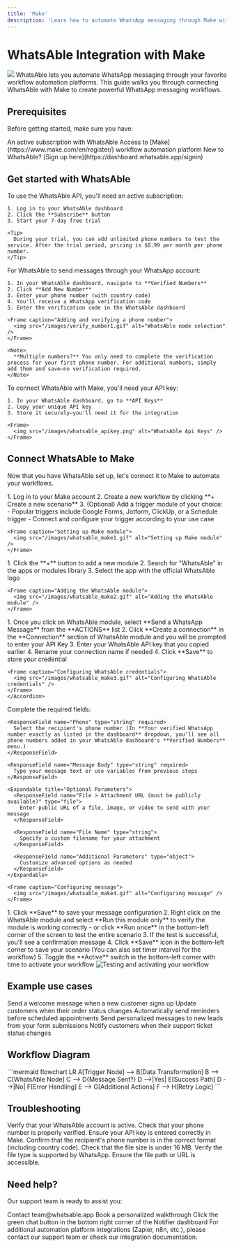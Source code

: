 ```yaml
---
title: 'Make'
description: 'Learn how to automate WhatsApp messaging through Make with WhatsAble'
---
```


# WhatsAble Integration with Make

<Frame caption="Automate your WhatsApp messaging workflows with Make and WhatsAble">
  <img src="/images/whatsable_make_svg.svg" className="rounded-xl" />
</Frame>

<Info>
  WhatsAble lets you automate WhatsApp messaging through your favorite workflow automation platforms. This guide walks you through connecting WhatsAble with Make to create powerful WhatsApp messaging workflows.
</Info>

## Prerequisites

Before getting started, make sure you have:

<CardGroup cols={2}>
  <Card title="WhatsAble Account" icon="user">
    An active subscription with WhatsAble
  </Card>
  <Card title="Make" icon="user">
    Access to [Make](https://www.make.com/en/register/) workflow automation platform
  </Card>
</CardGroup>

<Tip>
  New to WhatsAble? [Sign up here](https://dashboard.whatsable.app/signin)
</Tip>

## Get started with WhatsAble

<Steps>
  <Step title="Subscribe to WhatsAble">
    To use the WhatsAble API, you'll need an active subscription:
    
    1. Log in to your WhatsAble dashboard
    2. Click the **Subscribe** button
    3. Start your 7-day free trial
    
    <Tip>
      During your trial, you can add unlimited phone numbers to test the service. After the trial period, pricing is $8.99 per month per phone number.
    </Tip>
  </Step>
  
  <Step title="Add and verify your phone number">
    For WhatsAble to send messages through your WhatsApp account:
    
    1. In your WhatsAble dashboard, navigate to **Verified Numbers**
    2. Click **Add New Number**
    3. Enter your phone number (with country code)
    4. You'll receive a WhatsApp verification code
    5. Enter the verification code in the WhatsAble dashboard
    
    <Frame caption="Adding and verifying a phone number">
      <img src="/images/verify_number1.gif" alt="WhatsAble node selection" />
    </Frame>
    
    <Note>
      **Multiple numbers?** You only need to complete the verification process for your first phone number. For additional numbers, simply add them and save—no verification required.
    </Note>
  </Step>
  
  <Step title="Get your API key">
    To connect WhatsAble with Make, you'll need your API key:
    
    1. In your WhatsAble dashboard, go to **API Keys**
    2. Copy your unique API key
    3. Store it securely—you'll need it for the integration
    
    <Frame>
      <img src="/images/whatsable_apikey.png" alt="WhatsAble Api Keys" />
    </Frame>
  </Step>
</Steps>

## Connect WhatsAble to Make

Now that you have WhatsAble set up, let's connect it to Make to automate your workflows.

<Steps>
  <Step title="Set up your Make Zaps">
    1. Log in to your Make account
    2. Create a new workflow by clicking **+ Create a new scenario**
    3. (Optional) Add a trigger module of your choice:
       - Popular triggers include Google Forms, Jotform, ClickUp, or a Schedule trigger
       - Connect and configure your trigger according to your use case

    <Frame caption="Setting up Make module">
      <img src="/images/whatsable_make1.gif" alt="Setting up Make module" />
    </Frame>
  </Step>
  
  <Step title="Add the WhatsAble module">
    1. Click the **+** button to add a new module
    2. Search for "WhatsAble" in the apps or modules library
    3. Select the app with the official WhatsAble logo

    <Frame caption="Adding the WhatsAble module">
      <img src="/images/whatsable_make2.gif" alt="Adding the WhatsAble module" />
    </Frame>
  </Step>
  
  <Step title="Configure WhatsAble credentials">
    <Accordion title="Credential Setup" defaultOpen>
      1. Once you click on WhatsAble module, select **Send a WhatsApp Message** from the **ACTIONS** list
      2. Click **Create a connection** in the **Connection** section of WhatsAble module and you will be prompted to enter your API Key
      3. Enter your WhatsAble API key that you copied earlier
      4. Rename your connection name if needed
      4. Click **Save** to store your credential

    <Frame caption="Configuring WhatsAble credentials">
      <img src="/images/whatsable_make3.gif" alt="Configuring WhatsAble credentials" />
    </Frame>
    </Accordion>
  </Step>
  
  <Step title="Configure your message">
    Complete the required fields:
    
    <ResponseField name="Phone" type="string" required>
      Select the recipient's phone number (In **Your verified WhatsApp number exactly as listed in the dashboard** dropdown, you'll see all phone numbers added in your WhatsAble dashboard's **Verified Numbers** menu.)
    </ResponseField>
    
    <ResponseField name="Message Body" type="string" required>
      Type your message text or use variables from previous steps
    </ResponseField>
    
    <Expandable title="Optional Parameters">
      <ResponseField name="File > Attachment URL (must be publicly available)" type="file">
        Enter public URL of a file, image, or video to send with your message
      </ResponseField>
      
      <ResponseField name="File Name" type="string">
        Specify a custom filename for your attachment
      </ResponseField>
      
      <ResponseField name="Additional Parameters" type="object">
        Customize advanced options as needed
      </ResponseField>
    </Expandable>

    <Frame caption="Configuring message">
      <img src="/images/whatsable_make4.gif" alt="Configuring message" />
    </Frame>
  </Step>
  
  <Step title="Test and activate your workflow">
    1. Click **Save** to save your message configuration
    2. Right click on the WhatsAble module and select **Run this module only** to verify the module is working correctly
        - or click **Run once** in the bottom-left corner of the screen to test the entire scenario
    3. If the test is successful, you'll see a confirmation message
    4. Click **Save** icon in the bottom-left corner to save your scenario (You can also set timer intarval for the workflow)
    5. Toggle the **Active** switch in the bottom-left corner with time to activate your workflow
    <Frame caption="Testing and activating your workflow">
      <img src="/images/whatsable_make5.gif" alt="Testing and activating your workflow" />
    </Frame>
  </Step>
</Steps>

## Example use cases

<CardGroup cols={2}>
  <Card title="Customer Onboarding" icon="user-plus">
    Send a welcome message when a new customer signs up
  </Card>
  
  <Card title="Order Notifications" icon="box-check">
    Update customers when their order status changes
  </Card>
  
  <Card title="Appointment Reminders" icon="calendar">
    Automatically send reminders before scheduled appointments
  </Card>
  
  <Card title="Lead Follow-up" icon="user-check">
    Send personalized messages to new leads from your form submissions
  </Card>
  
  <Card title="Support Ticket Updates" icon="ticket">
    Notify customers when their support ticket status changes
  </Card>
</CardGroup>

## Workflow Diagram

<Frame caption="Sample WhatsAble Make Workflow">
  ```mermaid
  flowchart LR
    A[Trigger Node] --> B[Data Transformation]
    B --> C[WhatsAble Node]
    C --> D{Message Sent?}
    D -->|Yes| E[Success Path]
    D -->|No| F[Error Handling]
    E --> G[Additional Actions]
    F --> H[Retry Logic]
  ```
</Frame>

## Troubleshooting

<AccordionGroup>
  <Accordion title="Message not being sent?" icon="circle-exclamation">
    <Steps>
      <Step title="Verify Account Active">
      Verify that your WhatsAble account is active.
      </Step>
      <Step title="Phone Number Verification">
      Check that your phone number is properly verified.
      </Step>
      <Step title="API Key in Make">
      Ensure your API key is entered correctly in Make.
      </Step>
      <Step title="Recipient Number Format">
      Confirm that the recipient's phone number is in the correct format (including country code).
      </Step>
    </Steps>
  </Accordion>
  
  <Accordion title="File attachments not working?" icon="file-exclamation">
    <Steps>
      <Step title="File Size Limit">
      Check that the file size is under 16 MB.
      </Step>
      <Step title="Supported File Type">
      Verify the file type is supported by WhatsApp.
      </Step>
      <Step title="Accessibility">
      Ensure the file path or URL is accessible.
      </Step>
    </Steps>
  </Accordion>
</AccordionGroup>

## Need help?

Our support team is ready to assist you:

<CardGroup cols={3}>
  <Card title="Email support" icon="envelope" href="mailto:team@whatsable.app">
    Contact team@whatsable.app
  </Card>
  <Card title="Schedule a demo" icon="calendar" href="https://tidycal.com/axelmeta/whatsapp-notifications-by-whatsable">
    Book a personalized walkthrough
  </Card>
  <Card title="Live chat" icon="message-dots" href="">
    Click the green chat button in the bottom right corner of the Notifier dashboard
  </Card>
</CardGroup>

<Info>
  For additional automation platform integrations (Zapier, n8n, etc.), please contact our support team or check our integration documentation.
</Info>
